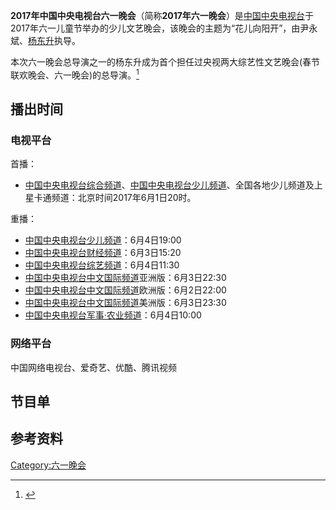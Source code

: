 {{电视节目信息框
| 名称       = 2017年中国中央电视台六一晚会
| 图片       =
| 类型       = 少儿综艺节目
| 导演       = 尹永斌、[[杨东升|杨东升]]
| 主持       = 鞠萍、刘纯燕、黄炜、绿泡泡、小鹿
| 国家       = {{CHNML}}
| 语言       = [[現代標準漢語|普通话]]
| 频道       = [[中国中央电视台综合频道|中国中央电视台综合频道]]、[[中国中央电视台少儿频道|中国中央电视台少儿频道]]
| 主题曲     = 
| 片尾曲     = 
| 开始       =  2017年6月1日20:00
| 结束       =  
| 晚于       =
| 早于       = 
| 官方网站   = 
}}
'''2017年中国中央电视台六一晚会'''（简称'''2017年六一晚会'''）是[[中国中央电视台|中国中央电视台]]于2017年六一儿童节举办的少儿文艺晚会，该晚会的主题为“花儿向阳开”，由尹永斌、[[杨东升|杨东升]]执导。

本次六一晚会总导演之一的杨东升成为首个担任过央视两大综艺性文艺晚会(春节联欢晚会、六一晚会)的总导演。<ref>{{cite web|url=http://yule.sohu.com/20160809/n463295694.shtml|title=2017央视鸡年春晚总导演确定 将由杨东升担任|publisher=搜狐|date=2016-08-09|accessdate=2017-02-13|archive-date=2016-08-10|archive-url=https://web.archive.org/web/20160810172229/http://yule.sohu.com/20160809/n463295694.shtml|dead-url=no}}</ref>

==播出时间==
===电视平台===
首播：
*[[中国中央电视台综合频道|中国中央电视台综合频道]]、[[中国中央电视台少儿频道|中国中央电视台少儿频道]]、全国各地少儿频道及上星卡通频道：北京时间2017年6月1日20时。
重播：
*[[中国中央电视台少儿频道|中国中央电视台少儿频道]]：6月4日19:00
*[[中国中央电视台财经频道|中国中央电视台财经频道]]：6月3日15:20
*[[中国中央电视台综艺频道|中国中央电视台综艺频道]]：6月4日11:30
*[[中国中央电视台中文国际频道|中国中央电视台中文国际频道]]亚洲版：6月3日22:30
*[[中国中央电视台中文国际频道|中国中央电视台中文国际频道]]欧洲版：6月2日22:00
*[[中国中央电视台中文国际频道|中国中央电视台中文国际频道]]美洲版：6月3日23:30
*[[中国中央电视台军事·农业频道|中国中央电视台军事·农业频道]]：6月4日10:00

===网络平台===
中国网络电视台、爱奇艺、优酷、腾讯视频

==节目单==
==参考资料==
{{reflist}}
[[Category:六一晚会|Category:六一晚会]]
